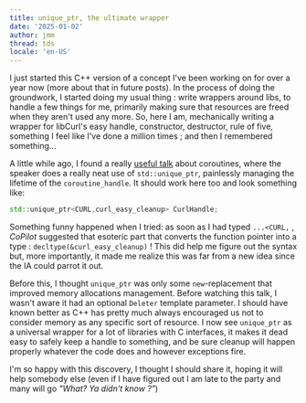 ```yaml
---
title: unique_ptr, the ultimate wrapper
date: '2025-01-02'
author: jmm
thread: tds
locale: 'en-US'
---
```


I just started this C++ version of a concept I've been working on for over
a year now (more about that in future posts). In the process of doing the 
groundwork, I started doing my usual thing : write wrappers around libs, to
handle a few things for me, primarily making sure that resources are freed
when they aren't used any more. So, here I am, mechanically writing a 
wrapper for libCurl's easy handle, constructor, destructor, rule of five,
something I feel like I've done a million times ; and then I remembered 
something...

A little while ago, I found a really [useful talk](https://www.youtube.com/watch?v=Npiw4cYElng)
about coroutines, where the speaker does a really neat use of `std::unique_ptr`, 
painlessly managing the lifetime of the `coroutine_handle`. It should work
here too and look something like:

```cpp
std::unique_ptr<CURL,curl_easy_cleanup> CurlHandle;
```

Something funny happened when I tried: as soon as I had typed `...<CURL,` ,
_CoPilot_ suggested that esoteric part that converts
the function pointer into a type : `decltype(&curl_easy_cleanup)` ! This 
did help me figure out the syntax but, more importantly, it made me realize 
this was far from a new idea since the IA could parrot it out. 

Before this, I thought `unique_ptr` was only some `new`-replacement that
improved memory allocations management. Before watching this talk, I wasn't
aware it had an optional `Deleter` template parameter. I should have known 
better as C++ has pretty much always encouraged us not to consider memory 
as any specific sort of resource. I now see `unique_ptr` as a universal wrapper
for a lot of libraries with C interfaces, it makes it dead easy to safely
keep a handle to something, and be sure cleanup will happen properly
whatever the code does and however exceptions fire. 

I'm so happy with this discovery, I thought I should share it, hoping
it will help somebody else (even if I have figured out I am late to the
party and many will go _"What? Ya didn't know ?"_)


